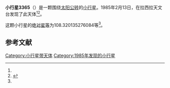 {{Infobox planet
| bgcolour = #FFFFC0
| name = 3365 Recogne
| symbol = 
| image = 
| caption = 
| discovery = yes
| discovery_ref = 
| discoverer = {{link-en|亨利·德波鸿诺|Henri Debehogne}}
| discovery_site = [[拉西拉天文台|拉西拉天文台]] 
| discovered = 1985年2月13日
| designations = yes
| mp_name = 
| named_after = 
| alt_names = 1985 CG2/ 1969 VC1 / 1973 TM / 1977 OC / 1978 XA / 1982 UG11
| mp_category = [[主带小行星|主带小行星]]
| orbit_ref = <ref name="a">[http://ssd.jpl.nasa.gov/sbdb.cgi?sstr=3365 3365 Recogne] {{Wayback|url=http://ssd.jpl.nasa.gov/sbdb.cgi?sstr=3365 |date=20201023040205 }}，小行星數據庫瀏覽器（JPL Small-Body Database Browser）－[[美国国家航空航天局|美国国家航空航天局]]喷气推进实验室</ref>
| epoch = 2456400.5 (2013年4月18日更新)
| aphelion = {{convert|3.188953399511981|AU|km|3|abbr=on|lk=out}}
| perihelion = {{convert|2.23348905725481|AU|km|3|abbr=on}}
| semimajor = {{convert|2.711221228383395|AU|km|3|abbr=on}}
| eccentricity = 0.176205529
| period = 1630.59408 [[日|日]]<br />4.46[[儒略年|儒略年]]
| avg_speed = 
| inclination = 7.790838842695663
| asc_node = 189.4236218041601
| mean_anomaly = 
| arg_peri = 108.320135276084
| satellites = 
| physical_characteristics = yes
| dimensions = 
| mass = 
| density = 
| surface_grav = 
| escape_velocity = 
| sidereal_day = 
| axial_tilt = 
| pole_ecliptic_lat = 
| pole_ecliptic_lon = 
| albedo = 
| temperatures= 
| temp_name1 = 
| mean_temp_1 = 
| max_temp_1 = 
| temp_name2 = 
| max_temp_2 = 
| spectral_type = 
| abs_magnitude = 108.320135276084
}}

'''小行星3365'''（{{lang-en|3365 Recogne}}）是一颗围绕[[太阳|太阳]][[公转|公转]]的[[小行星|小行星]]。1985年2月13日，{{link-en|亨利·德波鸿诺|Henri Debehogne}}在拉西拉天文台发现了此天体<ref name="a" /><ref>{{cite news|title=小行星列表|url=http://cfa-www.harvard.edu/iau/lists/NumberedMPs.txt|accessdate=2013-07-08|newspaper=哈佛大学|archive-date=2008-05-17|archive-url=https://web.archive.org/web/20080517010638/http://cfa-www.harvard.edu/iau/lists/NumberedMPs.txt|dead-url=no}}</ref>。

这颗小行星的[[绝对星等|绝对星等]]为108.320135276084等<ref name="a" />。

==参考文献==
{{reflist}}
{{Minor Planet Number|[[小行星3364|小行星3364]]|[[小行星3366|小行星3366]]}}

{{小天体}}

[[Category:小行星带天体|Category:小行星带天体]]
[[Category:1985年发现的小行星|Category:1985年发现的小行星]]

{{asteroid-stub}}